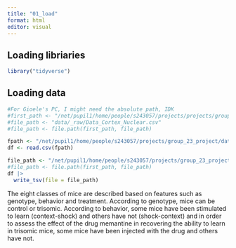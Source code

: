 ```yaml
---
title: "01_load"
format: html
editor: visual
---
```


## **Loading libriaries**

```r
library("tidyverse")
```

## Loading data

```r
#For Gioele's PC, I might need the absolute path, IDK
#first_path <- "/net/pupil1/home/people/s243057/projects/projects/group_23_project"
#file_path <- "data/_raw/Data_Cortex_Nuclear.csv" 
#file_path <- file.path(first_path, file_path)

fpath <- "/net/pupil1/home/people/s243057/projects/group_23_project/data/_raw/Data_Cortex_Nuclear.csv"
df <- read.csv(fpath)
```

```r
file_path <- "/net/pupil1/home/people/s243057/projects/group_23_project/data/01_dat_load.tsv"
#file_path <- file.path(first_path, file_path)
df |>
  write_tsv(file = file_path)
```

The eight classes of mice are described based on features such as genotype, behavior and treatment. According to genotype, mice can be control or trisomic. According to behavior, some mice have been stimulated to learn (context-shock) and others have not (shock-context) and in order to assess the effect of the drug memantine in recovering the ability to learn in trisomic mice, some mice have been injected with the drug and others have not.
